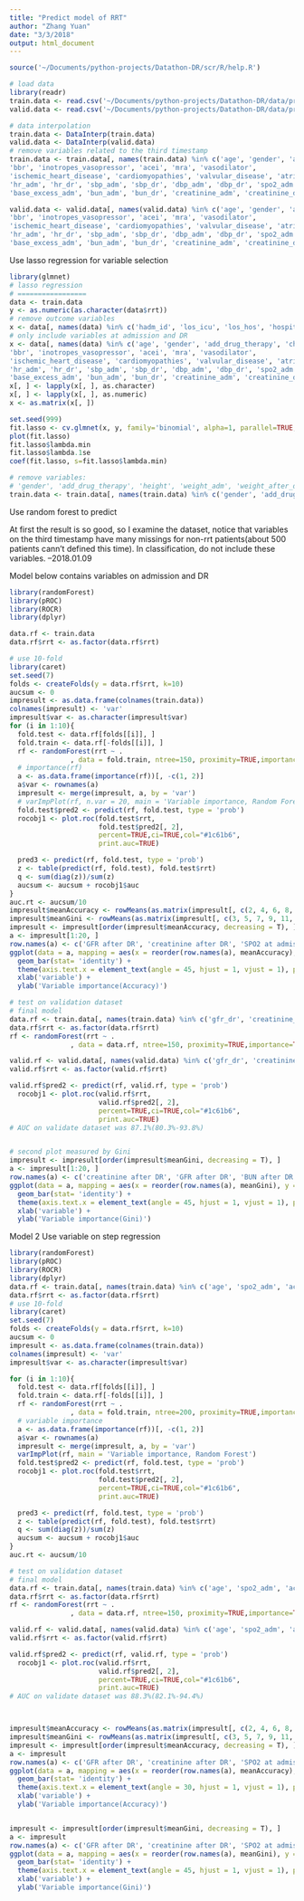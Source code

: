 ```yaml
---
title: "Predict model of RRT"
author: "Zhang Yuan"
date: "3/3/2018"
output: html_document
---
```


```r
source('~/Documents/python-projects/Datathon-DR/scr/R/help.R')
```

```r
# load data
library(readr)
train.data <- read.csv('~/Documents/python-projects/Datathon-DR/data/processed/train_data.csv')[, -1]
valid.data <- read.csv('~/Documents/python-projects/Datathon-DR/data/processed/valid_data.csv')[, -1]

# data interpolation
train.data <- DataInterp(train.data)
valid.data <- DataInterp(valid.data)
# remove variables related to the third timestamp
train.data <- train.data[, names(train.data) %in% c('age', 'gender', 'add_drug_therapy', 'change_drug_therapy', 'height', 'weight_adm', 'weight_after_dr', 
'bbr', 'inotropes_vasopressor', 'acei', 'mra', 'vasodilator', 
'ischemic_heart_disease', 'cardiomyopathies', 'valvular_disease', 'atrial_fibrilation', 'hyperlipidemia', 'hypertension', 'diabetes', 'sleep_disordered_breathing', 'renal_failure', 'anemia', 'infection', 'alcohol_abuse',
'hr_adm', 'hr_dr', 'sbp_adm', 'sbp_dr', 'dbp_adm', 'dbp_dr', 'spo2_adm', 'spo2_dr', 'tem_adm', 'tem_dr', 
'base_excess_adm', 'bun_adm', 'bun_dr', 'creatinine_adm', 'creatinine_dr', 'sodium_adm', 'sodium_dr', 'potassium_adm', 'potassium_dr', 'hemoglobin_adm', 'hemoglobin_dr', 'hco3_adm', 'hco3_dr', 'gfr_adm', 'gfr_dr', 'ph_adm', 'ph_dr', 'albumin_adm', 'albumin_dr', 'rrt')]

valid.data <- valid.data[, names(valid.data) %in% c('age', 'gender', 'add_drug_therapy', 'change_drug_therapy', 'height', 'weight_adm', 'weight_after_dr', 
'bbr', 'inotropes_vasopressor', 'acei', 'mra', 'vasodilator', 
'ischemic_heart_disease', 'cardiomyopathies', 'valvular_disease', 'atrial_fibrilation', 'hyperlipidemia', 'hypertension', 'diabetes', 'sleep_disordered_breathing', 'renal_failure', 'anemia', 'infection', 'alcohol_abuse',
'hr_adm', 'hr_dr', 'sbp_adm', 'sbp_dr', 'dbp_adm', 'dbp_dr', 'spo2_adm', 'spo2_dr', 'tem_adm', 'tem_dr', 
'base_excess_adm', 'bun_adm', 'bun_dr', 'creatinine_adm', 'creatinine_dr', 'sodium_adm', 'sodium_dr', 'potassium_adm', 'potassium_dr', 'hemoglobin_adm', 'hemoglobin_dr', 'hco3_adm', 'hco3_dr', 'gfr_adm', 'gfr_dr', 'ph_adm', 'ph_dr', 'albumin_adm', 'albumin_dr', 'rrt')]
```

Use lasso regression for variable selection
```r
library(glmnet)
# lasso regression
# =================
data <- train.data
y <- as.numeric(as.character(data$rrt))
# remove outcome variables
x <- data[, names(data) %in% c('hadm_id', 'los_icu', 'los_hos', 'hospital_expire_flag') == FALSE]
# only include variables at admission and DR 
x <- data[, names(data) %in% c('age', 'gender', 'add_drug_therapy', 'change_drug_therapy', 'height', 'weight_adm', 'weight_after_dr', 
'bbr', 'inotropes_vasopressor', 'acei', 'mra', 'vasodilator', 
'ischemic_heart_disease', 'cardiomyopathies', 'valvular_disease', 'atrial_fibrilation', 'hyperlipidemia', 'hypertension', 'diabetes', 'sleep_disordered_breathing', 'renal_failure', 'anemia', 'infection', 'alcohol_abuse',
'hr_adm', 'hr_dr', 'sbp_adm', 'sbp_dr', 'dbp_adm', 'dbp_dr', 'spo2_adm', 'spo2_dr', 'tem_adm', 'tem_dr', 
'base_excess_adm', 'bun_adm', 'bun_dr', 'creatinine_adm', 'creatinine_dr', 'sodium_adm', 'sodium_dr', 'potassium_adm', 'potassium_dr', 'hemoglobin_adm', 'hemoglobin_dr', 'hco3_adm', 'hco3_dr', 'gfr_adm', 'gfr_dr', 'ph_adm', 'ph_dr', 'albumin_adm', 'albumin_dr')]
x[, ] <- lapply(x[, ], as.character)
x[, ] <- lapply(x[, ], as.numeric)
x <- as.matrix(x[, ])

set.seed(999)
fit.lasso <- cv.glmnet(x, y, family='binomial', alpha=1, parallel=TRUE, standardize=TRUE, type.measure='auc')
plot(fit.lasso)
fit.lasso$lambda.min
fit.lasso$lambda.1se
coef(fit.lasso, s=fit.lasso$lambda.min)

# remove variables:
# 'gender', 'add_drug_therapy', 'height', 'weight_adm', 'weight_after_dr', 'bbr', 'vasodilator', 'ischemic_heart_disease', 'hypertension', 'sbp_adm', 'sbp_dr', 'tem_adm', 'tem_dr', 'creatinine_adm', 'hemoglobin_dr', 'hco3_adm', 'hco3_dr', 'ph_dr'
train.data <- train.data[, names(train.data) %in% c('gender', 'add_drug_therapy', 'height', 'weight_adm', 'weight_after_dr', 'bbr', 'vasodilator', 'ischemic_heart_disease', 'hypertension', 'sbp_adm', 'sbp_dr', 'tem_adm', 'tem_dr', 'creatinine_adm', 'hemoglobin_dr', 'hco3_adm', 'hco3_dr', 'ph_dr') == F]
```

Use random forest to predict

At first the result is so good, so I examine the dataset, notice that variables on the third timestamp have many missings for non-rrt patients(about 500 patients cann't defined this time). In classification, do not include these variables. --2018.01.09

Model below contains variables on admission and DR
```r
library(randomForest)
library(pROC)
library(ROCR)
library(dplyr)

data.rf <- train.data
data.rf$rrt <- as.factor(data.rf$rrt)

# use 10-fold 
library(caret)
set.seed(7)
folds <- createFolds(y = data.rf$rrt, k=10)
aucsum <- 0
impresult <- as.data.frame(colnames(train.data))
colnames(impresult) <- 'var'
impresult$var <- as.character(impresult$var)
for (i in 1:10){
  fold.test <- data.rf[folds[[i]], ]
  fold.train <- data.rf[-folds[[i]], ]
  rf <- randomForest(rrt ~ .
               , data = fold.train, ntree=150, proximity=TRUE,importance=TRUE)  
  # importance(rf)
  a <- as.data.frame(importance(rf))[, -c(1, 2)]
  a$var <- rownames(a)
  impresult <- merge(impresult, a, by = 'var')
  # varImpPlot(rf, n.var = 20, main = 'Variable importance, Random Forest')
  fold.test$pred2 <- predict(rf, fold.test, type = 'prob')
  rocobj1 <- plot.roc(fold.test$rrt,
                      fold.test$pred2[, 2],
                      percent=TRUE,ci=TRUE,col="#1c61b6",
                      print.auc=TRUE)

  pred3 <- predict(rf, fold.test, type = 'prob')
  z <- table(predict(rf, fold.test), fold.test$rrt)
  q <- sum(diag(z))/sum(z)
  aucsum <- aucsum + rocobj1$auc
}
auc.rt <- aucsum/10
impresult$meanAccuracy <- rowMeans(as.matrix(impresult[, c(2, 4, 6, 8, 10, 12, 14, 16, 18, 20)], na.rm = FALSE, dims = 1))
impresult$meanGini <- rowMeans(as.matrix(impresult[, c(3, 5, 7, 9, 11, 13, 15, 17, 19, 21)], na.rm = FALSE, dims = 1))
impresult <- impresult[order(impresult$meanAccuracy, decreasing = T), ]
a <- impresult[1:20, ]
row.names(a) <- c('GFR after DR', 'creatinine after DR', 'SPO2 at admission', 'GFR at admission', 'BUN after DR', 'SPO2 after DR', 'albumin after DR', 'BUN at admission', 'albumin at admission', 'potassium after DR', 'age', 'DBP after DR', 'heart rate at admission', 'potassium at admission', 'DBP at admission', 'sodium after DR', 'ACEI', 'heart rate after DR', 'hyperlipidemia', 'sodium at admission')
ggplot(data = a, mapping = aes(x = reorder(row.names(a), meanAccuracy), y = meanAccuracy)) + 
  geom_bar(stat= 'identity') +              
  theme(axis.text.x = element_text(angle = 45, hjust = 1, vjust = 1), plot.margin = unit(c(1,1,1,1),"cm")) +
  xlab('variable') +
  ylab('Variable importance(Accuracy)')

# test on validation dataset
# final model
data.rf <- train.data[, names(train.data) %in% c('gfr_dr', 'creatinine_dr', "spo2_adm", "bun_dr", "spo2_dr","gfr_adm", "bun_adm", "albumin_dr","potassium_dr", "albumin_adm", "age", "dbp_dr", "hr_adm", "potassium_adm", "dbp_adm", "hr_adm", "sodium_dr", "acei", 'hr_dr', 'hyperlipidemia', 'sodium_adm', 'rrt')]
data.rf$rrt <- as.factor(data.rf$rrt)
rf <- randomForest(rrt ~ .
               , data = data.rf, ntree=150, proximity=TRUE,importance=TRUE)  

valid.rf <- valid.data[, names(valid.data) %in% c('gfr_dr', 'creatinine_dr', "spo2_adm", "bun_dr", "spo2_dr","gfr_adm", "bun_adm", "albumin_dr","potassium_dr", "albumin_adm", "age", "dbp_dr", "hr_adm", "potassium_adm", "dbp_adm", "hr_adm", "sodium_dr", "acei", 'hr_dr', 'hyperlipidemia', 'sodium_adm', 'rrt')]
valid.rf$rrt <- as.factor(valid.rf$rrt)

valid.rf$pred2 <- predict(rf, valid.rf, type = 'prob')
  rocobj1 <- plot.roc(valid.rf$rrt,
                      valid.rf$pred2[, 2],
                      percent=TRUE,ci=TRUE,col="#1c61b6",
                      print.auc=TRUE)
# AUC on validate dataset was 87.1%(80.3%-93.8%)


# second plot measured by Gini
impresult <- impresult[order(impresult$meanGini, decreasing = T), ]
a <- impresult[1:20, ]
row.names(a) <- c('creatinine after DR', 'GFR after DR', 'BUN after DR', 'SPO2 at admission', 'GFR at admission', 'albumin after DR', 'SPO2 after DR', 'albumin at admission', 'BUN at admission', 'potassium after DR', 'DBP after DR', 'age', 'potassium at admission', 'hemoglobin at admission', 'heart rate after DR', 'heart rate at admission', 'DBP at admission', 'sodium after DR', 'PH at admission', 'sodium at admission')
ggplot(data = a, mapping = aes(x = reorder(row.names(a), meanGini), y = meanGini)) + 
  geom_bar(stat= 'identity') +              
  theme(axis.text.x = element_text(angle = 45, hjust = 1, vjust = 1), plot.margin = unit(c(1,1,1,1),"cm")) +
  xlab('variable') +
  ylab('Variable importance(Gini)')
```


Model 2
Use variable on step regression

```r
library(randomForest)
library(pROC)
library(ROCR)
library(dplyr)
data.rf <- train.data[, names(train.data) %in% c('age', 'spo2_adm', 'acei', 'hyperlipidemia', 'creatinine_dr', 'gfr_dr', 'albumin_dr', 'rrt')]
data.rf$rrt <- as.factor(data.rf$rrt)
# use 10-fold 
library(caret)
set.seed(7)
folds <- createFolds(y = data.rf$rrt, k=10)
aucsum <- 0
impresult <- as.data.frame(colnames(train.data))
colnames(impresult) <- 'var'
impresult$var <- as.character(impresult$var)

for (i in 1:10){
  fold.test <- data.rf[folds[[i]], ]
  fold.train <- data.rf[-folds[[i]], ]
  rf <- randomForest(rrt ~ .
               , data = fold.train, ntree=200, proximity=TRUE,importance=TRUE)  
  # variable importance
  a <- as.data.frame(importance(rf))[, -c(1, 2)]
  a$var <- rownames(a)
  impresult <- merge(impresult, a, by = 'var')
  varImpPlot(rf, main = 'Variable importance, Random Forest')
  fold.test$pred2 <- predict(rf, fold.test, type = 'prob')
  rocobj1 <- plot.roc(fold.test$rrt,
                      fold.test$pred2[, 2],
                      percent=TRUE,ci=TRUE,col="#1c61b6",
                      print.auc=TRUE)

  pred3 <- predict(rf, fold.test, type = 'prob')
  z <- table(predict(rf, fold.test), fold.test$rrt)
  q <- sum(diag(z))/sum(z)
  aucsum <- aucsum + rocobj1$auc
}
auc.rt <- aucsum/10

# test on validation dataset
# final model
data.rf <- train.data[, names(train.data) %in% c('age', 'spo2_adm', 'acei', 'hyperlipidemia', 'creatinine_dr', 'gfr_dr', 'albumin_dr', 'rrt')]
data.rf$rrt <- as.factor(data.rf$rrt)
rf <- randomForest(rrt ~ .
               , data = data.rf, ntree=150, proximity=TRUE,importance=TRUE)  

valid.rf <- valid.data[, names(valid.data) %in% c('age', 'spo2_adm', 'acei', 'hyperlipidemia', 'creatinine_dr', 'gfr_dr', 'albumin_dr', 'rrt')]
valid.rf$rrt <- as.factor(valid.rf$rrt)

valid.rf$pred2 <- predict(rf, valid.rf, type = 'prob')
  rocobj1 <- plot.roc(valid.rf$rrt,
                      valid.rf$pred2[, 2],
                      percent=TRUE,ci=TRUE,col="#1c61b6",
                      print.auc=TRUE)
# AUC on validate dataset was 88.3%(82.1%-94.4%)



impresult$meanAccuracy <- rowMeans(as.matrix(impresult[, c(2, 4, 6, 8, 10, 12, 14, 16, 18, 20)], na.rm = FALSE, dims = 1))
impresult$meanGini <- rowMeans(as.matrix(impresult[, c(3, 5, 7, 9, 11, 13, 15, 17, 19, 21)], na.rm = FALSE, dims = 1))
impresult <- impresult[order(impresult$meanAccuracy, decreasing = T), ]
a <- impresult
row.names(a) <- c('GFR after DR', 'creatinine after DR', 'SPO2 at admission', 'age', 'albumin after DR', 'hyperlipidemia', 'ACEI')
ggplot(data = a, mapping = aes(x = reorder(row.names(a), meanAccuracy), y = meanAccuracy)) + 
  geom_bar(stat= 'identity') +              
  theme(axis.text.x = element_text(angle = 30, hjust = 1, vjust = 1), plot.margin = unit(c(1,1,1,1),"cm")) +
  xlab('variable') +
  ylab('Variable importance(Accuracy)')


impresult <- impresult[order(impresult$meanGini, decreasing = T), ]
a <- impresult
row.names(a) <- c('GFR after DR', 'creatinine after DR', 'SPO2 at admission', 'albumin after DR', 'age', 'ACEI', 'hyperlipidemia')
ggplot(data = a, mapping = aes(x = reorder(row.names(a), meanGini), y = meanGini)) + 
  geom_bar(stat= 'identity') +              
  theme(axis.text.x = element_text(angle = 45, hjust = 1, vjust = 1), plot.margin = unit(c(1,1,1,1),"cm")) +
  xlab('variable') +
  ylab('Variable importance(Gini)')
```